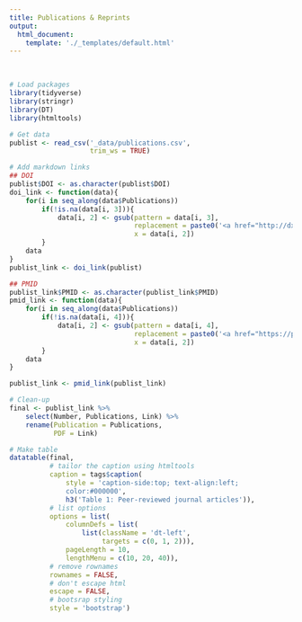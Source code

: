 ```yaml
---
title: Publications & Reprints
output:
  html_document:
    template: './_templates/default.html'
---
```


<br>

```r

# Load packages
library(tidyverse)
library(stringr)
library(DT)
library(htmltools)

# Get data
publist <- read_csv('_data/publications.csv',
                    trim_ws = TRUE)

# Add markdown links
## DOI
publist$DOI <- as.character(publist$DOI)
doi_link <- function(data){
    for(i in seq_along(data$Publications))
        if(!is.na(data[i, 3])){
            data[i, 2] <- gsub(pattern = data[i, 3],
                               replacement = paste0('<a href="http://dx.doi.org/', data[i, 3], '" target="_blank">', data[i, 3], '</a>'),
                               x = data[i, 2])
        }
    data
}
publist_link <- doi_link(publist)

## PMID
publist_link$PMID <- as.character(publist_link$PMID)
pmid_link <- function(data){
    for(i in seq_along(data$Publications))
        if(!is.na(data[i, 4])){
            data[i, 2] <- gsub(pattern = data[i, 4],
                               replacement = paste0('<a href="https://pubmed.ncbi.nlm.nih.gov/', data[i, 4], '" target="_blank">', data[i, 4], '</a>'),
                               x = data[i, 2])
        }
    data
}

publist_link <- pmid_link(publist_link)

# Clean-up
final <- publist_link %>%
    select(Number, Publications, Link) %>%
    rename(Publication = Publications,
           PDF = Link)

# Make table
datatable(final,
          # tailor the caption using htmltools
          caption = tags$caption(
              style = 'caption-side:top; text-align:left;
              color:#000000',
              h3('Table 1: Peer-reviewed journal articles')),
          # list options
          options = list(
              columnDefs = list(
                  list(className = 'dt-left',
                       targets = c(0, 1, 2))),
              pageLength = 10,
              lengthMenu = c(10, 20, 40)),
          # remove rownames
          rownames = FALSE,
          # don't escape html
          escape = FALSE,
          # bootsrap styling
          style = 'bootstrap')
```
